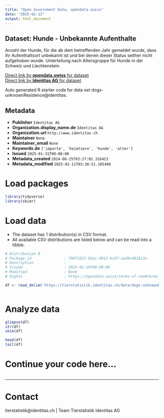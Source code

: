 ```yaml
---
title: "Open Government Data, opendata.swiss"
date: "2025-02-13"
output: html_document
---
```


## Dataset: Hunde - Unbekannte Aufenthalte

Anzahl der Hunde, für die ab dem betreffenden Jahr gemeldet wurde, dass ihr Aufenthaltsort unbekannt ist und bei denen dieser Status seither nicht aufgehoben wurde. Unterteilung nach Altersgruppe für Hunde in der Schweiz und Liechtenstein.

[Direct link by **opendata.swiss** for dataset](https://opendata.swiss/de/dataset/hunde-unbekannte-aufenthalte)<br>
[Direct link by **Identitas AG** for dataset](https://tierstatistik.identitas.ch/)

Auto generated R starter code for data set dogs-unknownResidence@identitas.

## Metadata

- **Publisher** `Identitas AG`
- **Organization.display_name.de** `Identitas AG`
- **Organization.url** `http://www.identitas.ch`
- **Maintainer** `None`
- **Maintainer_email** `None`
- **Keywords.de** `['importe', 'heimtiere', 'hunde', 'alter']`
- **Issued** `2025-01-31T00:00:00`
- **Metadata_created** `2024-06-25T03:27:02.316423`
- **Metadata_modified** `2025-02-11T03:38:51.185408`


# Load packages

```r

library(tidyverse)
library(skimr)

```

# Load data

-   The dataset has 1 distribution(s) in CSV format.
-   All available CSV distributions are listed below and can be read into a tibble.

```r

# Distribution 0
# Package_id               : f98f1022-85ec-4013-bc67-aad9c482b13a
# Description              : 
# Issued                   : 2025-02-10T00:00:00
# Modified                 : None
# Rights                   : https://opendata.swiss/terms-of-use#terms_by

df <- read_delim('https://tierstatistik.identitas.ch/data/dogs-unknownResidence.csv')



```

# Analyze data

```r

glimpse(df)
str(df)
skim(df)

head(df)
tail(df)

```

# Continue your code here...

```r

```

------------------------------------------------------------------------

# Contact

tierstatistik@identitas.ch | Team Tierstatistik Identitas AG
